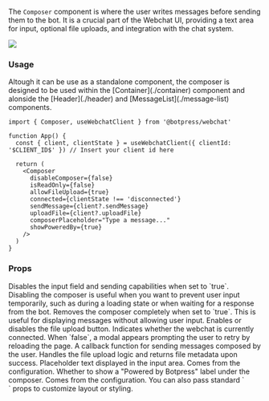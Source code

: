 
The `Composer` component is where the user writes messages before sending them to the bot.
It is a crucial part of the Webchat UI, providing a text area for input, optional file uploads, and integration with the chat system.

<Img src="../../assets/webchat-components_component-library_composer.png" />

### Usage

<Note>
  Altough it can be use as a standalone component, the composer is designed to be used within the
  [Container](./container) component and alonside the [Header](./header) and [MessageList](./message-list) components.
</Note>

```tsx
import { Composer, useWebchatClient } from '@botpress/webchat'

function App() {
  const { client, clientState } = useWebchatClient({ clientId: '$CLIENT_ID$' }) // Insert your client id here

  return (
    <Composer
      disableComposer={false}
      isReadOnly={false}
      allowFileUpload={true}
      connected={clientState !== 'disconnected'}
      sendMessage={client?.sendMessage}
      uploadFile={client?.uploadFile}
      composerPlaceholder="Type a message..."
      showPoweredBy={true}
    />
  )
}
```

### Props

<ResponseField name="disableComposer" type="boolean">
  Disables the input field and sending capabilities when set to `true`. Disabling the composer is useful when you want
  to prevent user input temporarily, such as during a loading state or when waiting for a response from the bot.
</ResponseField>

<ResponseField name="isReadOnly" type="boolean">
  Removes the composer completely when set to `true`. This is useful for displaying messages without allowing user
  input.
</ResponseField>

<ResponseField name="allowFileUpload" type="boolean">
  Enables or disables the file upload button.
</ResponseField>

<ResponseField name="connected" type="boolean">
  Indicates whether the webchat is currently connected. When `false`, a modal appears prompting the user to retry by
  reloading the page.
</ResponseField>

<ResponseField name="sendMessage" type="(payload: Message) => void">
  A callback function for sending messages composed by the user.
</ResponseField>

<ResponseField name="uploadFile" type="(file: File) => Promise<{ fileUrl: string; name: string; type: FileType }>">
  Handles the file upload logic and returns file metadata upon success.
</ResponseField>

<ResponseField name="composerPlaceholder" type="string">
  Placeholder text displayed in the input area. Comes from the configuration.
</ResponseField>

<ResponseField name="showPoweredBy" type="boolean">
  Whether to show a "Powered by Botpress" label under the composer. Comes from the configuration.
</ResponseField>

<ResponseField name="...props" type="ComponentProps<'div'>">
  You can also pass standard `<div>` props to customize layout or styling.
</ResponseField>
